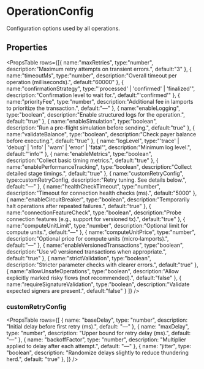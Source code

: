 
# OperationConfig

Configuration options used by all operations.

## Properties

<PropsTable
    rows={[{
        name:"maxRetries",
        type:"number",
        description:"Maximum retry attempts on transient errors.",
        default:"3"
    },
    {
        name:"timeoutMs",
        type:"number",
        description:"Overall timeout per operation (milliseconds).",
        default:"60000"
    },
    {
        name:"confirmationStrategy",
        type:"'processed' | 'confirmed' | 'finalized'",
        description:"Confirmation level to wait for.",
        default:"'confirmed'"
    },
    {
        name:"priorityFee",
        type:"number",
        description:"Additional fee in lamports to prioritize the transaction.",
        default:"—"
    },
    {
        name:"enableLogging",
        type:"boolean",
        description:"Enable structured logs for the operation.",
        default:"true"
    },
    {
        name:"enableSimulation",
        type:"boolean",
        description:"Run a pre-flight simulation before sending.",
        default:"true"
    },
    {
        name:"validateBalance",
        type:"boolean",
        description:"Check payer balance before executing.",
        default:"true"
    },
    {
        name:"logLevel",
        type:"'trace' | 'debug' | 'info' | 'warn' | 'error' | 'fatal'",
        description:"Minimum log level.",
        default:"'info'"
    },
    {
        name:"enableMetrics",
        type:"boolean",
        description:"Collect basic timing metrics.",
        default:"true"
    },
    {
        name:"enablePerformanceTracking",
        type:"boolean",
        description:"Collect detailed stage timings.",
        default:"true"
    },
    {
        name:"customRetryConfig",
        type:<Typelink href="#customRetryConfig">customRetryConfig</Typelink>,
        description:"Retry tuning. See details below.",
        default:"—"
    },
    {
        name:"healthCheckTimeout",
        type:"number",
        description:"Timeout for connection health checks (ms).",
        default:"5000"
    },
    {
        name:"enableCircuitBreaker",
        type:"boolean",
        description:"Temporarily halt operations after repeated failures.",
        default:"true"
    },
    {
        name:"connectionFeatureCheck",
        type:"boolean",
        description:"Probe connection features (e.g., support for versioned tx).",
        default:"true"
    },
    {
        name:"computeUnitLimit",
        type:"number",
        description:"Optional limit for compute units.",
        default:"—"
    },
    {
        name:"computeUnitPrice",
        type:"number",
        description:"Optional price for compute units (micro‑lamports).",
        default:"—"
    },
    {
        name:"enableVersionedTransactions",
        type:"boolean",
        description:"Use v0 versioned transactions when appropriate.",
        default:"true"
    },
    {
        name:"strictValidation",
        type:"boolean",
        description:"Stricter parameter checks with clearer errors.",
        default:"true"
    },
    {
        name:"allowUnsafeOperations",
        type:"boolean",
        description:"Allow explicitly marked risky flows (not recommended).",
        default:"false"
    },
    {
        name:"requireSignatureValidation",
        type:"boolean",
        description:"Validate expected signers are present.",
        default:"false"
    }
    ]}
/>

### customRetryConfig

<PropsTable
  rows={[
    { name: "baseDelay", type: "number", description: "Initial delay before first retry (ms).", default: "—" },
    { name: "maxDelay", type: "number", description: "Upper bound for retry delay (ms).", default: "—" },
    { name: "backoffFactor", type: "number", description: "Multiplier applied to delay after each attempt.", default: "—" },
    { name: "jitter", type: "boolean", description: "Randomize delays slightly to reduce thundering herd.", default: "true" },
  ]}
/>